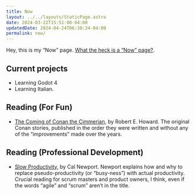 ```yaml
---
title: Now
layout: ../../layouts/StaticPage.astro
date: 2024-03-22T15:51:00-04:00
updatedDate: 2024-04-24T06:30:24-04:00
permalink: now/
---
```


Hey, this is my “Now” page. [What the heck is a “Now” page?](https://nownownow.com/).

## Current projects

- Learning Godot 4
- Learning Italian.

## Reading (For Fun)

- [The Coming of Conan the Cimmerian](https://www.penguinrandomhouse.com/books/83469/the-coming-of-conan-the-cimmerian-by-robert-e-howard/), by Robert E. Howard. The original Conan stories, published in the order they were written and without any of the “improvements” made over the years.

## Reading (Professional Development)

- [Slow Productivity](https://calnewport.com/my-new-book-slow-productivity/), by Cal Newport. Newport explains how and why to replace pseudo-productivity (or “busy-ness”) with actual productivity. Crucial reading for scrum masters and product owners, I think, even if the words “agile” and “scrum” aren’t in the title.
